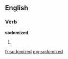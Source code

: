 ==English==

===Verb===
'''sodomized'''

# {{past of|[[sodomize]]}}

[[fr:sodomized]]
[[mg:sodomized]]